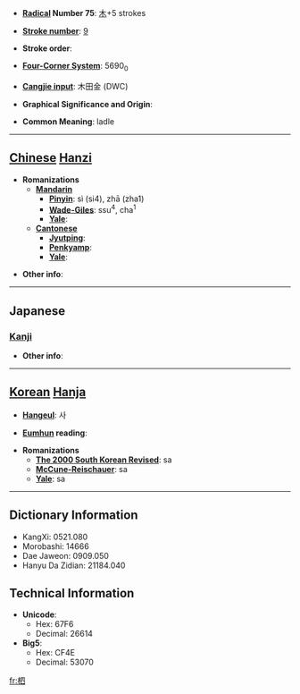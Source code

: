 * '''[[Wiktionary:Chinese radical index| Radical]] Number 75''': [[Wiktionary:Chinese radical index 木|木]]+5 strokes

* '''[[Wiktionary:Chinese total strokes index|Stroke number]]''': [[Wiktionary:Chinese total strokes index 9|9]]

* '''Stroke order''': 

* '''[[Wiktionary:Chinese four corner index|Four-Corner System]]''': 5690<sub>0</sub>

* '''[[Wiktionary:Chinese Cangjie index|Cangjie input]]''': 木田金 (DWC)

* '''Graphical Significance and Origin''': 

* '''Common Meaning''': ladle

----

== [[Chinese]] [[Hanzi]] ==

* '''Romanizations'''
** '''[[Mandarin]]'''
*** '''[[Pinyin]]''': sì (si4), zhā (zha1)
*** '''[[Wade-Giles]]''': ssu<sup>4</sup>, cha<sup>1</sup>
*** '''[[Yale]]''': 
** '''[[Cantonese]]'''
*** '''[[Jyutping]]''':
*** '''[[Penkyamp]]''': 
*** '''[[Yale]]''': 

* '''Other info''': 

----

==Japanese==
===[[Kanji]]===
{{kanji|on readings=[[し]] (shi)|kun readings=[[さじ]] (saji)}}

* '''Other info''':  

----

== [[Korean]] [[Hanja]] ==

* '''[[Hangeul]]''': 사

* '''[[Eumhun]] reading''': 

* '''Romanizations'''
** '''[[The 2000 South Korean Revised Romanization|The 2000 South Korean Revised]]''': sa
** '''[[McCune-Reischauer]]''': sa
** '''[[Yale]]''': sa

----

== Dictionary Information ==

* KangXi: 0521.080
* Morobashi: 14666
* Dae Jaweon: 0909.050
* Hanyu Da Zidian: 21184.040

== Technical Information ==

* '''Unicode''':
** Hex: 67F6
** Decimal: 26614
* '''Big5''':
** Hex: CF4E
** Decimal: 53070

[[fr:柶]]